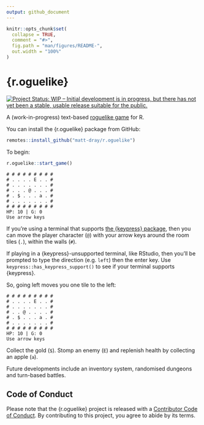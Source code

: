 ```yaml
---
output: github_document
---
```


<!-- README.md is generated from README.Rmd. Please edit that file -->

```r
knitr::opts_chunk$set(
  collapse = TRUE,
  comment = "#>",
  fig.path = "man/figures/README-",
  out.width = "100%"
)
```

# {r.oguelike}

<!-- badges: start -->

[![Project Status: WIP – Initial development is in progress, but there
has not yet been a stable, usable release suitable for the
public.](https://www.repostatus.org/badges/latest/wip.svg)](https://www.repostatus.org/#wip)

<!-- badges: end -->

A (work-in-progress) text-based [roguelike game](https://en.wikipedia.org/wiki/Roguelike) for R.

You can install the {r.oguelike} package from GitHub:

```r
remotes::install_github("matt-dray/r.oguelike")
```

To begin:

```r
r.oguelike::start_game()
```

```
# # # # # # # # # 
# . . . . E . . # 
# . . . . . . . # 
# . . . @ . . . # 
# . $ . . . a . # 
# . . . . . . . # 
# # # # # # # # # 
HP: 10 | G: 0 
Use arrow keys
```

If you're using a terminal that supports [the {keypress} package](https://github.com/gaborcsardi/keypress), then you can move the player character (`@`) with your arrow keys around the room tiles (`.`), within the walls (`#`).

If playing in a {keypress}-unsupported terminal, like RStudio, then you'll be prompted to type the direction (e.g. `left`) then the enter key. Use `keypress::has_keypress_support()` to see if your terminal supports {keypress}.

So, going left moves you one tile to the left:

```
# # # # # # # # # 
# . . . . E . . # 
# . . . . . . . # 
# . . @ . . . . # 
# . $ . . . a . # 
# . . . . . . . # 
# # # # # # # # # 
HP: 10 | G: 0
Use arrow keys
```

Collect the gold (`$`). Stomp an enemy (`E`) and replenish health by collecting an apple (`a`).

Future developments include an inventory system, randomised dungeons and turn-based battles.

## Code of Conduct

Please note that the {r.oguelike} project is released with a [Contributor Code of Conduct](https://contributor-covenant.org/version/2/0/CODE_OF_CONDUCT.html). By contributing to this project, you agree to abide by its terms.
